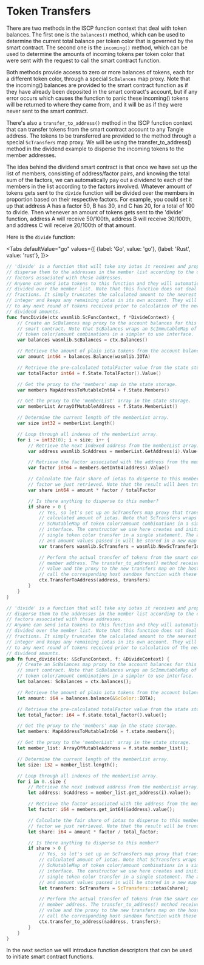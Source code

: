 
# Token Transfers

There are two methods in the ISCP function context that deal with token balances. The
first one is the `balances()` method, which can be used to determine the current total
balance per token color that is governed by the smart contract. The second one is
the `incoming()` method, which can be used to determine the amounts of incoming tokens per
token color that were sent with the request to call the smart contract function.

Both methods provide access to zero or more balances of tokens, each for a different token
color, through a special `ScBalances` map proxy. Note that the incoming() balances are
provided to the smart contract function as if they have already been deposited in the
smart contract's account, but if any error occurs which causes the function to panic these
incoming() tokens will be returned to where they came from, and it will be as if they were
never sent to the smart contract.

There's also a `transfer_to_address()` method in the ISCP function context that can
transfer tokens from the smart contract account to any Tangle address. The tokens to be
transferred are provided to the method through a special `ScTransfers` map proxy. We will
be using the transfer_to_address() method in the dividend example to disperse the incoming
tokens to the member addresses.

The idea behind the dividend smart contract is that once we have set up the list of
members, consisting of address/factor pairs, and knowing the total sum of the factors, we
can automatically pay out a dividend to each of the members in the list according to the
factors involved. Whatever amount of tokens gets sent to the `divide` function will be
divided over the members in proportion based on their respective factors. For example, you
could set it up that address A has a factor 50, B has 30, and C has 20, for a total of 100
to divide. Then whenever an amount of tokens gets sent to the 'divide' function, address A
will receive 50/100th, address B will receive 30/100th, and address C will receive
20/100th of that amount.

Here is the `divide` function:

<Tabs defaultValue="go"
    values={[
        {label: 'Go', value: 'go'},
        {label: 'Rust', value: 'rust'},
    ]}>

<TabItem value="go">

```go
// 'divide' is a function that will take any iotas it receives and properly
// disperse them to the addresses in the member list according to the dispersion
// factors associated with these addresses.
// Anyone can send iota tokens to this function and they will automatically be
// divided over the member list. Note that this function does not deal with
// fractions. It simply truncates the calculated amount to the nearest lower
// integer and keeps any remaining iotas in its own account. They will be added
// to any next round of tokens received prior to calculation of the new
// dividend amounts.
func funcDivide(ctx wasmlib.ScFuncContext, f *DivideContext) {
    // Create an ScBalances map proxy to the account balances for this
    // smart contract. Note that ScBalances wraps an ScImmutableMap of
    // token color/amount combinations in a simpler to use interface.
    var balances wasmlib.ScBalances = ctx.Balances()

    // Retrieve the amount of plain iota tokens from the account balance
    var amount int64 = balances.Balance(wasmlib.IOTA)

    // Retrieve the pre-calculated totalFactor value from the state storage.
    var totalFactor int64 = f.State.TotalFactor().Value()

    // Get the proxy to the 'members' map in the state storage.
    var members MapAddressToMutableInt64 = f.State.Members()

    // Get the proxy to the 'memberList' array in the state storage.
    var memberList ArrayOfMutableAddress = f.State.MemberList()

    // Determine the current length of the memberList array.
    var size int32 = memberList.Length()

    // Loop through all indexes of the memberList array.
    for i := int32(0); i < size; i++ {
        // Retrieve the next indexed address from the memberList array.
        var address wasmlib.ScAddress = memberList.GetAddress(i).Value()

        // Retrieve the factor associated with the address from the members map.
        var factor int64 = members.GetInt64(address).Value()

        // Calculate the fair share of iotas to disperse to this member based on the
        // factor we just retrieved. Note that the result will been truncated.
        var share int64 = amount * factor / totalFactor

        // Is there anything to disperse to this member?
        if share > 0 {
            // Yes, so let's set up an ScTransfers map proxy that transfers the
            // calculated amount of iotas. Note that ScTransfers wraps an
            // ScMutableMap of token color/amount combinations in a simpler to use
            // interface. The constructor we use here creates and initializes a
            // single token color transfer in a single statement. The actual color
            // and amount values passed in will be stored in a new map on the host.
            var transfers wasmlib.ScTransfers = wasmlib.NewScTransferIotas(share)

            // Perform the actual transfer of tokens from the smart contract to the
            // member address. The transfer_to_address() method receives the address
            // value and the proxy to the new transfers map on the host, and will
            // call the corresponding host sandbox function with these values.
            ctx.TransferToAddress(address, transfers)
        }
    }
}
```

</TabItem>
<TabItem value="rust">

```rust
// 'divide' is a function that will take any iotas it receives and properly
// disperse them to the addresses in the member list according to the dispersion
// factors associated with these addresses.
// Anyone can send iota tokens to this function and they will automatically be
// divided over the member list. Note that this function does not deal with
// fractions. It simply truncates the calculated amount to the nearest lower
// integer and keeps any remaining iotas in its own account. They will be added
// to any next round of tokens received prior to calculation of the new
// dividend amounts.
pub fn func_divide(ctx: &ScFuncContext, f: &DivideContext) {
    // Create an ScBalances map proxy to the account balances for this
    // smart contract. Note that ScBalances wraps an ScImmutableMap of
    // token color/amount combinations in a simpler to use interface.
    let balances: ScBalances = ctx.balances();

    // Retrieve the amount of plain iota tokens from the account balance.
    let amount: i64 = balances.balance(&ScColor::IOTA);

    // Retrieve the pre-calculated totalFactor value from the state storage.
    let total_factor: i64 = f.state.total_factor().value();

    // Get the proxy to the 'members' map in the state storage.
    let members: MapAddressToMutableInt64 = f.state.members();

    // Get the proxy to the 'memberList' array in the state storage.
    let member_list: ArrayOfMutableAddress = f.state.member_list();

    // Determine the current length of the memberList array.
    let size: i32 = member_list.length();

    // Loop through all indexes of the memberList array.
    for i in 0..size {
        // Retrieve the next indexed address from the memberList array.
        let address: ScAddress = member_list.get_address(i).value();

        // Retrieve the factor associated with the address from the members map.
        let factor: i64 = members.get_int64(&address).value();

        // Calculate the fair share of iotas to disperse to this member based on the
        // factor we just retrieved. Note that the result will be truncated.
        let share: i64 = amount * factor / total_factor;

        // Is there anything to disperse to this member?
        if share > 0 {
            // Yes, so let's set up an ScTransfers map proxy that transfers the
            // calculated amount of iotas. Note that ScTransfers wraps an
            // ScMutableMap of token color/amount combinations in a simpler to use
            // interface. The constructor we use here creates and initializes a
            // single token color transfer in a single statement. The actual color
            // and amount values passed in will be stored in a new map on the host.
            let transfers: ScTransfers = ScTransfers::iotas(share);

            // Perform the actual transfer of tokens from the smart contract to the
            // member address. The transfer_to_address() method receives the address
            // value and the proxy to the new transfers map on the host, and will
            // call the corresponding host sandbox function with these values.
            ctx.transfer_to_address(&address, transfers);
        }
    }
}
```

</TabItem>
</Tabs>

In the next section we will introduce function descriptors that can be used to initiate
smart contract functions.
